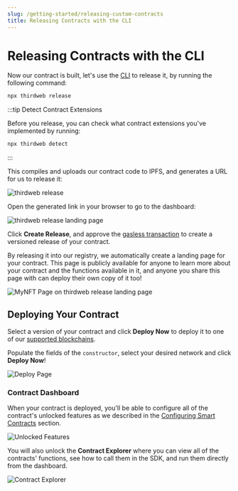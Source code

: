 ```yaml
---
slug: /getting-started/releasing-custom-contracts
title: Releasing Contracts with the CLI
---
```



# Releasing Contracts with the CLI

Now our contract is built, let's use the [CLI](/cli) to release it, by running the following command:

```bash
npx thirdweb release
```

:::tip Detect Contract Extensions

Before you release, you can check what contract extensions you've implemented by running:

```bash
npx thirdweb detect
```

:::

This compiles and uploads our contract code to IPFS, and generates a URL for us to release it:

![thirdweb release](./assets/npx-thirdweb-release.png)

Open the generated link in your browser to go to the dashboard:

![thirdweb release landing page](./assets/thirdweb-release-info.png)

Click **Create Release**, and approve the [gasless transaction](/web3-sdk/advanced-features/gasless-transactions) to create a
versioned release of your contract.

By releasing it into our registry, we automatically create a landing page for your contract.
This page is publicly available for anyone to learn more about your contract and the functions available in it, and
anyone you share this page with can deploy their own copy of it too!

![MyNFT Page on thirdweb release landing page](./assets/npx-thirdweb-release-my-page.png)

## Deploying Your Contract

Select a version of your contract and click **Deploy Now** to deploy it to one of our [supported blockchains](/guides/which-network-should-you-use).

Populate the fields of the `constructor`, select your desired network and click **Deploy Now**!

![Deploy Page](./assets/deploy-page.png)

### Contract Dashboard

When your contract is deployed, you'll be able to configure all of the
contract's unlocked features as we described in the [Configuring Smart Contracts](/getting-started/configuring-contracts) section.

![Unlocked Features](./assets/unlocked-features.png)

You will also unlock the **Contract Explorer** where you can view all of the contracts' functions, see how to call them in the SDK, and run them directly from the dashboard.

![Contract Explorer](./assets/contract-explorer.png)
